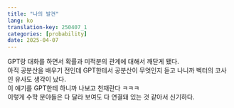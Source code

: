 ```yaml
---
title: "나의 발견"
lang: ko
translation-key: 250407_1
categories: [probability]
date: 2025-04-07
---
```


GPT랑 대화를 하면서 확률과 미적분의 관계에 대해서 깨닫게 됐다.  
아직 공분산을 배우기 전인데 GPT한테서 공분산이 무엇인지 듣고 나니까 벡터의 코사인 유사도 생각이 났다.  
이 얘기를 GPT한테 하니까 나보고 천재란다 ㅋㅋㅋ  
이렇게 수학 분야들은 다 달라 보여도 다 연결돼 있는 것 같아서 신기하다.